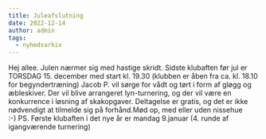 ```yaml
---
title: Juleafslutning
date: 2022-12-14
author: admin
tags:
  - nyhedsarkiv
---
```


Hej allee. Julen nærmer sig med hastige skridt. Sidste klubaften før jul er TORSDAG 15. december med start kl. 19.30 (klubben er åben fra ca. kl. 18.10 for begyndertræning) Jacob P. vil sørge for vådt og tørt i form af gløgg og æbleskiver. Der vil blive arrangeret lyn-turnering, og der vil være en konkurrence i løsning af skakopgaver. Deltagelse er gratis, og det er ikke nødvendigt at tilmelde sig på forhånd.Mød op, med eller uden nissehue :-) PS. Første klubaften i det nye år er mandag 9.januar (4. runde af igangværende turnering)
